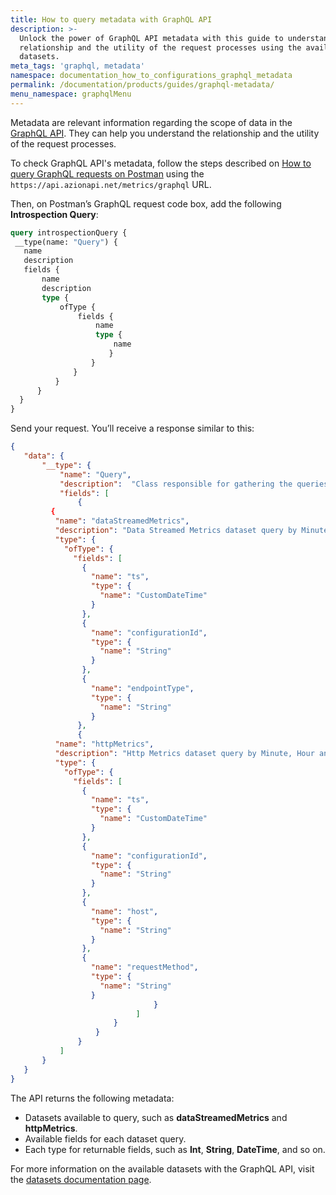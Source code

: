 ```yaml
---
title: How to query metadata with GraphQL API
description: >-
  Unlock the power of GraphQL API metadata with this guide to understand the
  relationship and the utility of the request processes using the available
  datasets.
meta_tags: 'graphql, metadata'
namespace: documentation_how_to_configurations_graphql_metadata
permalink: /documentation/products/guides/graphql-metadata/
menu_namespace: graphqlMenu
---
```


Metadata are relevant information regarding the scope of data in the [GraphQL API](/en/documentation/devtools/graphql-api/overview/). They can help you understand the relationship and the utility of the request processes.

To check GraphQL API's metadata, follow the steps described on [How to query GraphQL requests on Postman](/en/documentation/products/guides/query-graphql-postman/) using the `https://api.azionapi.net/metrics/graphql` URL.

Then, on Postman’s GraphQL request code box, add the following **Introspection Query**:

```graphql
query introspectionQuery {
 __type(name: "Query") {
   name
   description
   fields {
       name
       description
       type {
           ofType {
               fields {
                   name
                   type {
                       name
                      }
                  }
              }
          }
      }
  }
}
```

Send your request. You’ll receive a response similar to this:

```json
{
   "data": {
       "__type": {
           "name": "Query",
           "description":  "Class responsible for gathering the queries from the datasets and returning them in the form of graphql schema to the Django view.",
           "fields": [
               {
         {
          "name": "dataStreamedMetrics",
          "description": "Data Streamed Metrics dataset query by Minute, Hour and Day with aggregate options.",
          "type": {
            "ofType": {
              "fields": [
                {
                  "name": "ts",
                  "type": {
                    "name": "CustomDateTime"
                  }
                },
                {
                  "name": "configurationId",
                  "type": {
                    "name": "String"
                  }
                },
                {
                  "name": "endpointType",
                  "type": {
                    "name": "String"
                  }
               },
               {
          "name": "httpMetrics",
          "description": "Http Metrics dataset query by Minute, Hour and Day with aggregate options.",
          "type": {
            "ofType": {
              "fields": [
                {
                  "name": "ts",
                  "type": {
                    "name": "CustomDateTime"
                  }
                },
                {
                  "name": "configurationId",
                  "type": {
                    "name": "String"
                  }
                },
                {
                  "name": "host",
                  "type": {
                    "name": "String"
                  }
                },
                {
                  "name": "requestMethod",
                  "type": {
                    "name": "String"
                  }
                                }
                            ]
                       }
                   }
               }
           ]
       }
   }
}
```

The API returns the following metadata:

- Datasets available to query, such as **dataStreamedMetrics** and **httpMetrics**.
- Available fields for each dataset query.
- Each type for returnable fields, such as **Int**, **String**, **DateTime**, and so on.

For more information on the available datasets with the GraphQL API, visit the [datasets documentation page](/en/documentation/devtools/graphql-api/features/#datasets).
